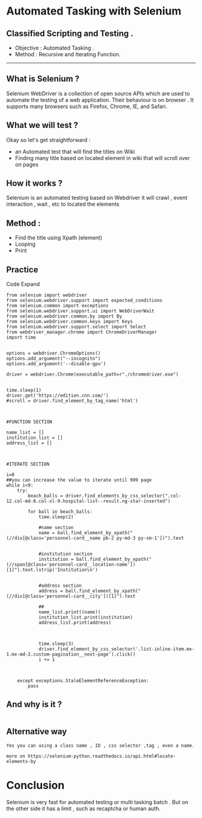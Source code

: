 # Automated Tasking with Selenium

## Classified Scripting and Testing  .

- Objective : Automated Tasking .
- Method : Recursive and Iterating Function.


---
## What is Selenium ?

Selenium WebDriver is a collection of open source APIs which are used to automate the testing of a web application. 
Their behaviour is on browser .
It supports many browsers such as Firefox, Chrome, IE, and Safari.

## What we will test ? 
Okay so let's get straightforward :
- an Automated test that will find the titles on Wiki
- Finding many title based on located element in wiki that will scroll over on pages

## How it works ?
Selenium is an automated testing based on Webdriver it will crawl , event interaction , wait , etc to located the elements

## Method : 
- Find the title using Xpath (element) 
- Looping
- Print

## Practice
Code Expand
```
from selenium import webdriver
from selenium.webdriver.support import expected_conditions
from selenium.common import exceptions
from selenium.webdriver.support.ui import WebDriverWait
from selenium.webdriver.common.by import By
from selenium.webdriver.common.keys import Keys
from selenium.webdriver.support.select import Select
from webdriver_manager.chrome import ChromeDriverManager
import time


options = webdriver.ChromeOptions()
options.add_argument("--incognito")
options.add_argument('--disable-gpu')

driver = webdriver.Chrome(executable_path=r"./chromedriver.exe")


time.sleep(1)
driver.get('https://edition.cnn.com/')
#scroll = driver.find_element_by_tag_name('html')



#FUNCTION SECTION

name_list = []
institution_list = []
address_list = []



#ITERATE SECTION

i=0
##you can increase the value to iterate until 999 page
while i<9:
    try:
        beach_balls = driver.find_elements_by_css_selector(".col-12.col-md-8.col-xl-9.hospital-list--result.ng-star-inserted")
        
        for ball in beach_balls:
            time.sleep(2)
            
            #name section
            name = ball.find_element_by_xpath("(//div[@class='personnel-card__name pb-2 py-md-3 py-sm-1'])").text
           

            #institution section
            institution = ball.find_element_by_xpath("(//span[@class='personnel-card__location-name'])[1]").text.lstrip('Institution\n')
            
            
            #address section
            address = ball.find_element_by_xpath("(//div[@class='personnel-card__city'])[1]").text
            
            ##
            name_list.print((name))
            institution_list.print(institution)
            address_list.print(address)
            
            
            
            time.sleep(3)
            driver.find_element_by_css_selector('.list-inline-item.mx-1.mx-md-2.custom-pagination__next-page').click()
            i += 1
            
            
            
    except exceptions.StaleElementReferenceException:
        pass
```


## And why is it ?
```

```

## Alternative way
```
Yes you can using a class name , ID , css selector ,tag , even a name.  

more on https://selenium-python.readthedocs.io/api.html#locate-elements-by
```
# Conclusion

Selenium is very fast for automated testing or multi tasking batch . But on the other side it has a limit , such as recaptcha or human auth.